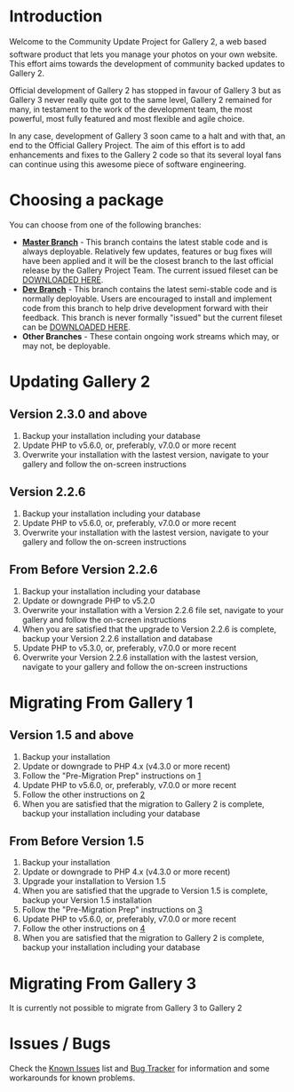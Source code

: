 = Introduction =

Welcome to the Community Update Project for Gallery 2, a web based software product that lets you manage your photos on your own website.
This effort aims towards the development of community backed updates to Gallery 2. 

Official development of Gallery 2 has stopped in favour of Gallery 3 but as Gallery 3 never really quite got to the same level, 
Gallery 2 remained for many, in testament to the work of the development team, the most powerful, most fully featured and most flexible and agile choice.

In any case, development of Gallery 3 soon came to a halt and with that, an end to the Official Gallery Project.
The aim of this effort is to add enhancements and fixes to the Gallery 2 code so that its several loyal fans can continue using this awesome piece of software engineering. 

= Choosing a package =

You can choose from one of the following branches:

* '''[https://github.com/dakanji/G2Project/tree/master Master Branch]''' - This branch contains the latest stable code and is always deployable. Relatively few updates, features or bug fixes will have been applied and it will be the closest branch to the last official release by the Gallery Project Team. The current issued fileset can be [https://github.com/dakanji/G2Project/tags DOWNLOADED HERE].
* '''[https://github.com/dakanji/Gallery2/tree/dev Dev Branch]''' - This branch contains the latest semi-stable code and is normally deployable. Users are encouraged to install and implement code from this branch to help drive development forward with their feedback. This branch is never formally "issued" but the current fileset can be [https://github.com/dakanji/G2Project/zipball/dev DOWNLOADED HERE].
* '''Other Branches''' - These contain ongoing work streams which may, or may not, be deployable.

= Updating Gallery 2 =

== Version 2.3.0 and above ==

# Backup your installation including your database
# Update PHP to v5.6.0, or, preferably, v7.0.0 or more recent
# Overwrite your installation with the lastest version, navigate to your gallery and follow the on-screen instructions

== Version 2.2.6 ==

# Backup your installation including your database
# Update PHP to v5.6.0, or, preferably, v7.0.0 or more recent
# Overwrite your installation with the lastest version, navigate to your gallery and follow the on-screen instructions

== From Before Version 2.2.6 ==
# Backup your installation including your database
# Update or downgrade PHP to v5.2.0
# Overwrite your installation with a Version 2.2.6 file set, navigate to your gallery and follow the on-screen instructions
# When you are satisfied that the upgrade to Version 2.2.6 is complete, backup your Version 2.2.6 installation and database
# Update PHP to v5.3.0, or, preferably, v7.0.0 or more recent
# Overwrite your Version 2.2.6 installation with the lastest version, navigate to your gallery and follow the on-screen instructions

= Migrating From Gallery 1 =

== Version 1.5 and above ==

# Backup your installation
# Update or downgrade to PHP 4.x (v4.3.0 or more recent)
# Follow the "Pre-Migration Prep" instructions on [http://codex.galleryproject.org/Gallery2:migration]
# Update PHP to v5.6.0, or, preferably, v7.0.0 or more recent
# Follow the other instructions on [http://codex.galleryproject.org/Gallery2:migration]
# When you are satisfied that the migration to Gallery 2 is complete, backup your installation including your database

== From Before Version 1.5 ==

# Backup your installation
# Update or downgrade to PHP 4.x (v4.3.0 or more recent)
# Upgrade your installation to Version 1.5
# When you are satisfied that the upgrade to Version 1.5 is complete, backup your Version 1.5 installation
# Follow the "Pre-Migration Prep" instructions on [http://codex.galleryproject.org/Gallery2:migration]
# Update PHP to v5.6.0, or, preferably, v7.0.0 or more recent
# Follow the other instructions on [http://codex.galleryproject.org/Gallery2:migration]
# When you are satisfied that the migration to Gallery 2 is complete, backup your installation including your database

= Migrating From Gallery 3 =

It is currently not possible to migrate from Gallery 3 to Gallery 2 


= Issues / Bugs =

Check the [http://codex.gallery2.org/Gallery2:Known_Issues Known Issues] list and [https://github.com/dakanji/G2Update/issues Bug Tracker] for information and some workarounds for known problems.
